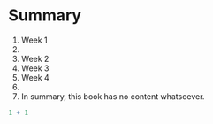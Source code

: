 # Summary

1.  Week 1
2.  
3.  Week 2
4.  Week 3
5.  Week 4
6.  
7.  In summary, this book has no content whatsoever.

```r
1 + 1
```
